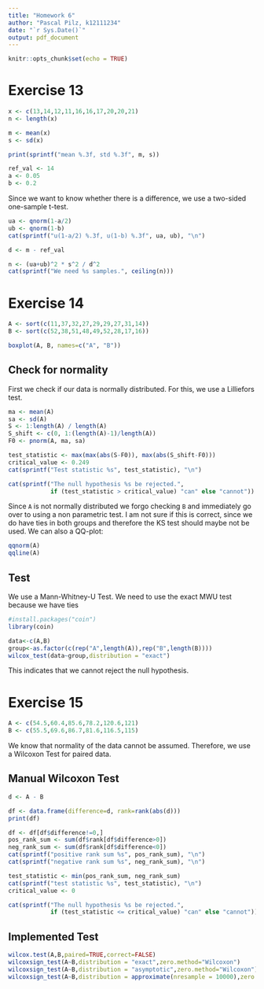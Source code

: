```yaml
---
title: "Homework 6"
author: "Pascal Pilz, k12111234"
date: "`r Sys.Date()`"
output: pdf_document
---
```


```r
knitr::opts_chunk$set(echo = TRUE)
```

# Exercise 13

```r
x <- c(13,14,12,11,16,16,17,20,20,21)
n <- length(x)

m <- mean(x)
s <- sd(x)

print(sprintf("mean %.3f, std %.3f", m, s))

ref_val <- 14
a <- 0.05
b <- 0.2
```

Since we want to know whether there is a difference, we use a two-sided one-sample t-test.

```r
ua <- qnorm(1-a/2)
ub <- qnorm(1-b)
cat(sprintf("u(1-a/2) %.3f, u(1-b) %.3f", ua, ub), "\n")

d <- m - ref_val

n <- (ua+ub)^2 * s^2 / d^2
cat(sprintf("We need %s samples.", ceiling(n)))
```

\newpage

# Exercise 14

```r
A <- sort(c(11,37,32,27,29,29,27,31,14))
B <- sort(c(52,38,51,48,49,52,28,17,16))

boxplot(A, B, names=c("A", "B"))
```

## Check for normality

First we check if our data is normally distributed. For this, we use a Lilliefors test.

```r
ma <- mean(A)
sa <- sd(A)
S <- 1:length(A) / length(A)
S_shift <- c(0, 1:(length(A)-1)/length(A))
F0 <- pnorm(A, ma, sa)

test_statistic <- max(max(abs(S-F0)), max(abs(S_shift-F0)))
critical_value <- 0.249
cat(sprintf("Test statistic %s", test_statistic), "\n")

cat(sprintf("The null hypothesis %s be rejected.",
            if (test_statistic > critical_value) "can" else "cannot"))
```

Since `A` is not normally distributed we forgo checking `B` and immediately go over to using a non parametric test. I am not sure if this is correct, since we do have ties in both groups and therefore the KS test should maybe not be used. We can also a QQ-plot:

```r
qqnorm(A)
qqline(A)
```

## Test

We use a Mann-Whitney-U Test. We need to use the exact MWU test because we have ties

```r
#install.packages("coin")
library(coin)

data<-c(A,B)
group<-as.factor(c(rep("A",length(A)),rep("B",length(B))))
wilcox_test(data~group,distribution = "exact")
```

This indicates that we cannot reject the null hypothesis.

\newpage

# Exercise 15

```r
A <- c(54.5,60.4,85.6,78.2,120.6,121)
B <- c(55.5,69.6,86.7,81.6,116.5,115)
```

We know that normality of the data cannot be assumed. Therefore, we use a Wilcoxon Test for paired data.

## Manual Wilcoxon Test

```r
d <- A - B

df <- data.frame(difference=d, rank=rank(abs(d)))
print(df)

df <- df[df$difference!=0,]
pos_rank_sum <- sum(df$rank[df$difference>0])
neg_rank_sum <- sum(df$rank[df$difference<0])
cat(sprintf("positive rank sum %s", pos_rank_sum), "\n")
cat(sprintf("negative rank sum %s", neg_rank_sum), "\n")

test_statistic <- min(pos_rank_sum, neg_rank_sum)
cat(sprintf("test statistic %s", test_statistic), "\n")
critical_value <- 0

cat(sprintf("The null hypothesis %s be rejected.",
            if (test_statistic <= critical_value) "can" else "cannot"))
```

## Implemented Test

```r
wilcox.test(A,B,paired=TRUE,correct=FALSE)
wilcoxsign_test(A~B,distribution = "exact",zero.method="Wilcoxon")
wilcoxsign_test(A~B,distribution = "asymptotic",zero.method="Wilcoxon")
wilcoxsign_test(A~B,distribution = approximate(nresample = 10000),zero.method="Wilcoxon")
```










